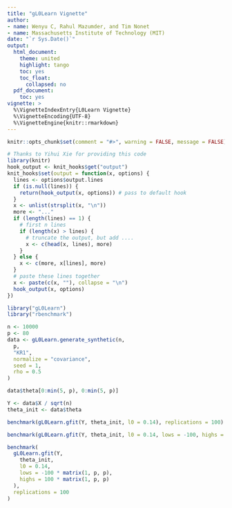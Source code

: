 ```yaml
---
title: "gL0Learn Vignette"
author:
- name: Wenyu C, Rahul Mazumder, and Tim Nonet
- name: Massachusetts Institute of Technology (MIT)
date: "`r Sys.Date()`"
output:
  html_document:
    theme: united
    highlight: tango
    toc: yes
    toc_float:
      collapsed: no
  pdf_document:
    toc: yes
vignette: >
  %\VignetteIndexEntry{L0Learn Vignette}
  %\VignetteEncoding{UTF-8}
  %\VignetteEngine{knitr::rmarkdown}
---
```


```r
knitr::opts_chunk$set(comment = "#>", warning = FALSE, message = FALSE)
```
```r
# Thanks to Yihui Xie for providing this code
library(knitr)
hook_output <- knit_hooks$get("output")
knit_hooks$set(output = function(x, options) {
  lines <- options$output.lines
  if (is.null(lines)) {
    return(hook_output(x, options)) # pass to default hook
  }
  x <- unlist(strsplit(x, "\n"))
  more <- "..."
  if (length(lines) == 1) {
    # first n lines
    if (length(x) > lines) {
      # truncate the output, but add ....
      x <- c(head(x, lines), more)
    }
  } else {
    x <- c(more, x[lines], more)
  }
  # paste these lines together
  x <- paste(c(x, ""), collapse = "\n")
  hook_output(x, options)
})
```

```r
library("gL0Learn")
library("rbenchmark")
```


```r
n <- 10000
p <- 80
data <- gL0Learn.generate_synthetic(n,
  p,
  "KR1",
  normalize = "covariance",
  seed = 1,
  rho = 0.5
)
```

```r
data$theta[0:min(5, p), 0:min(5, p)]
```

```r
Y <- data$X / sqrt(n)
theta_init <- data$theta
```

```r

benchmark(gL0Learn.gfit(Y, theta_init, l0 = 0.14), replications = 100)
```


```r
benchmark(gL0Learn.gfit(Y, theta_init, l0 = 0.14, lows = -100, highs = 100), replications = 100)
```


```r
benchmark(
  gL0Learn.gfit(Y,
    theta_init,
    l0 = 0.14,
    lows = -100 * matrix(1, p, p),
    highs = 100 * matrix(1, p, p)
  ),
  replications = 100
)
```
